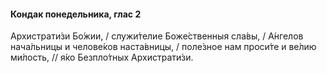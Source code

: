 #### Кондак понедельника, глас 2

Архистрати́зи Бо́жии, / служи́телие Боже́ственныя сла́вы, / А́нгелов нача́льницы и челове́ков наста́вницы, / поле́зное нам проси́те и ве́лию ми́лость, // я́ко Безпло́тных Архистрати́зи.
